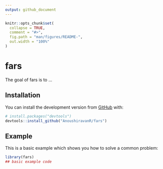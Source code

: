 ```yaml
---
output: github_document
---
```


<!-- README.md is generated from README.Rmd. Please edit that file -->

```r
knitr::opts_chunk$set(
  collapse = TRUE,
  comment = "#>",
  fig.path = "man/figures/README-",
  out.width = "100%"
)
```

# fars

<!-- badges: start -->
<!-- badges: end -->

The goal of fars is to ...

## Installation

You can install the development version from [GitHub](https://github.com/) with:

``` r
# install.packages("devtools")
devtools::install_github("AnoushiravanR/fars")
```
## Example

This is a basic example which shows you how to solve a common problem:

```r
library(fars)
## basic example code
```



